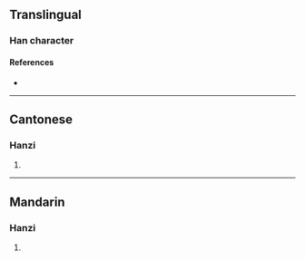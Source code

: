 {{character info}}
==Translingual==

===Han character===
{{Han char|rn=98|rad=瓦|as=12|sn=17|four=91217|canj=FQMVN|ids=⿰粦瓦}}

====References====
* {{Han ref|kx=0752.070|dkj=21598|dj=1159.250|hdz=21432.070|uh=7510|ud=29968|bh=ED6F|bd=60783}}

----

==Cantonese==

===Hanzi===
{{yue-hanzi|jyut=|y=leun4}}

# {{rfdef|yue|sort=瓦12}}

----

==Mandarin==

===Hanzi===
{{cmn-hanzi|pin=[[lín]] ([[lin2]]), [[shèn]] ([[shen4]]), [[shí]] ([[shi2]])|wg=lin<sup>2</sup>, shen<sup>4</sup>, shih<sup>2</sup>}}

# {{rfdef|cmn|sort=瓦12}}